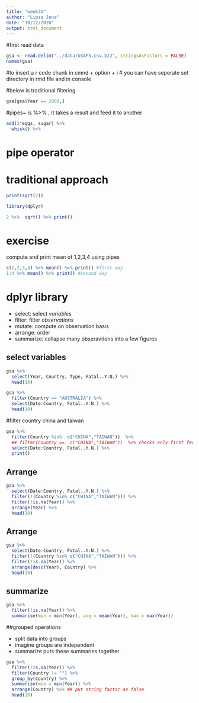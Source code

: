 ```yaml
---
title: "week3A"
author: "Lipsa Jena"
date: "10/12/2020"
output: html_document
---
```


#first read data
```r
gsa <- read.delim("../data/GSAF5.csv.bz2", stringsAsFactors = FALSE)
names(gsa)
```

#to insert a r code chunk in cmnd + option + i
# you can have seperate set directory in rmd file and in console

#below is traditional filtering
```r
gsa[gsa$Year == 2000,]
```

#pipes~ is %>% , it takes a result and feed it to another
```r
add(2*eggs, sugar) %>%
  whisk() %>%
```

# pipe operator 
# traditional approach
```r
print(sqrt(2))
```
```r
library(dplyr)
```


```r
2 %>%  sqrt() %>% print()

```
# exercise
compute and print mean of 1,2,3,4 using pipes
```r
c(1,2,3,4) %>% mean() %>% print() #first way
1:4 %>% mean() %>% print() #second way

```

# dplyr library

* select: select _variables_
* filter: filter _observations_
* mutate: compute on observation basis
* arrange: order
* summarize: collapse many obseravtions into a few figures

## select variables
```r

gsa %>% 
  select(Year, Country, Type, Fatal..Y.N.) %>%
  head(10)
```
```r
gsa %>%
  filter(Country == "AUSTRALIA") %>%
  select(Date:Country, Fatal..Y.N.) %>%
  head(10)
```
#filter country china and taiwan
```r
gsa %>%
  filter(Country %in%  c("CHINA","TAIWAN"))  %>%
  ## filter(Country ==  c("CHINA","TAIWAN"))  %>% checks only first few rows not the full dataset
  select(Date:Country, Fatal..Y.N.) %>%
  print()
```
## Arrange

```r
gsa %>%
  select(Date:Country, Fatal..Y.N.) %>%
  filter(!(Country %in% c("CHINA","TAIWAN"))) %>%
  filter(!is.na(Year)) %>%
  arrange(Year) %>%
  head(10)
```

## Arrange

```r
gsa %>%
  select(Date:Country, Fatal..Y.N.) %>%
  filter(!(Country %in% c("CHINA","TAIWAN"))) %>%
  filter(!is.na(Year)) %>%
  arrange(desc(Year), Country) %>%
  head(10)
```


## summarize
```r
gsa %>%
  filter(!is.na(Year)) %>%
  summarise(min = min(Year), avg = mean(Year), max = max(Year))
```

##grouped operations

* split data into groups
* imagine groups are independent
* summarize puts these summaries together
```r
gsa %>%
  filter(!is.na(Year)) %>%
  filter(Country != "") %>%
  group_by(Country) %>%
  summarise(min = min(Year)) %>%
  arrange(Country) %>% ## put string factor as false
  head(10)
```
